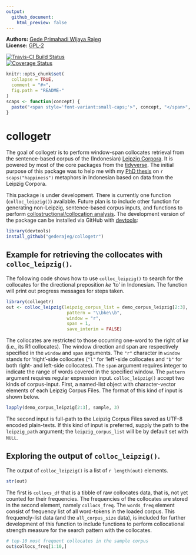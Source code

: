```yaml
---
output:
  github_document:
    html_preview: false
---
```


<!-- README.md is generated from README.Rmd. Please edit that file -->

**Authors:** [Gede Primahadi Wijaya Rajeg](https://figshare.com/authors/Gede_Primahadi_Wijaya_Rajeg/1234749)<br/>
**License:** [GPL-2](https://www.gnu.org/licenses/old-licenses/gpl-2.0.en.html)<br/>

[![Travis-CI Build Status](https://travis-ci.com/gederajeg/collogetr.svg?branch=master)](https://travis-ci.com/gederajeg/collogetr)<br/>
[![Coverage Status](https://img.shields.io/codecov/c/github/gederajeg/collogetr/master.svg)](https://codecov.io/github/gederajeg/collogetr?branch=master)


```r
knitr::opts_chunk$set(
  collapse = TRUE,
  comment = "#>",
  fig.path = "README-"
)
scaps <- function(concept) {
  paste("<span style='font-variant:small-caps;'>", concept, "</span>", sep="")
}
```

# collogetr

The goal of collogetr is to perform window-span collocates retrieval from the sentence-based corpus of the (Indonesian) [Leipzig Corpora](http://wortschatz.uni-leipzig.de/en/download). It is powered by most of the core packages from the [tidyverse](https://www.tidyverse.org). The initial purpose of this package was to help me with my [PhD thesis](http://rpubs.com/primahadi/ca_3d_metaphor_happiness_synonyms_Indonesian) on `r scaps("happiness")` metaphors in Indonesian based on data from the Leipzig Corpora.

This package is under development. There is currently one function (`colloc_leipzig()`) available.
Future plan is to include other function for generating non-Leipzig, sentence-based corpus inputs, and functions to perform [collostructional/collocation analysis](http://www.linguistics.ucsb.edu/faculty/stgries/teaching/groningen/index.html).
The development version of the package can be installed via GitHub with [devtools](https://github.com/hadley/devtools):

```r
library(devtools)
install_github("gederajeg/collogetr")
```


## Example for retrieving the collocates with `colloc_leipzig()`.

The following code shows how to use `colloc_leipzig()` to search for the collocates for the directional preposition *ke* 'to' in Indonesian. The function will print out progress messages for steps taken.

```r
library(collogetr)
out <- colloc_leipzig(leipzig_corpus_list = demo_corpus_leipzig[2:3],
                       pattern = "\\bke\\b",
                       window = "r",
                       span = 1,
                       save_interim = FALSE)
```

The collocates are restricted to those occurring one-word to the right of *ke* (i.e., its R1 collocates). The window direction and span are respectively specified in the `window` and `span` arguments. The `"r"` character in `window` stands for 'right'-side collocates (`"l"` for 'left'-side collocates and `"b"` for both right- and left-side collocates). The `span` argument requires integer to indicate the range of words covered in the specified window. The `pattern` argument requires regular expression input. `colloc_leipzig()` accept two kinds of corpus-input. First, a named-list object with character-vector elements of each Leipzig Corpus Files. The format of this kind of input is shown below.

```r
lapply(demo_corpus_leipzig[2:3], sample, 3)
```

The second input is full-path to the Leipzig Corpus Files saved as UTF-8 encoded plain-texts. If this kind of input is preferred, supply the path to the `leipzig_path` argument; the `leipzig_corpus_list` will be by default set with `NULL`.

## Exploring the output of `colloc_leipzig()`.

The output of `colloc_leipzig()` is a list of `r length(out)` elements.

```r
str(out)
```

The first is `collocs_df` that is a tibble of raw collocates data, that is, not yet counted for their frequencies. The frequencies of the collocates are stored in the second element, namely `collocs_freq`. The `words_freq` element consist of frequency list of all word-tokens in the loaded corpus. This frequencly-list data (and the `all_corpus_size` data), is included for further development of this function to include functions to perform collocational strength measure for the search pattern with the collocates.

```r
# top-10 most frequent collocates in the sample corpus
out$collocs_freq[1:10,]
```


